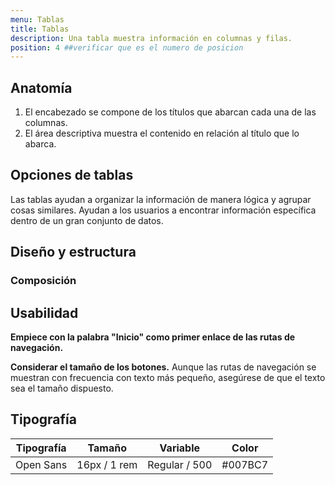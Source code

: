 ```yaml
---
menu: Tablas
title: Tablas
description: Una tabla muestra información en columnas y filas.
position: 4 ##verificar que es el numero de posicion
---
```


## Anatomía

<!-- ![completar](/componentes/card/anatomía.svg)  

IMAGEN TABLAS 

-->

1. El encabezado se compone de los títulos que abarcan cada una de las columnas. 
2. El área descriptiva muestra el contenido en relación al título que lo abarca.


## Opciones de tablas


Las tablas ayudan a organizar la información de manera lógica y agrupar cosas similares. Ayudan a los usuarios a encontrar información específica dentro de un gran conjunto de datos.
<!--
<Example align="center">
  
  <div className="row">
    <div className="col-xs-12 col-md-8 offset-md-2 col-lg-6 offset-lg-3">
      <button className="card">
        <img src="/componentes/card/paseobajo.png" className="card-img-top" />
        <div className="card-body">
          <h4 className="card-title">Título Tarjeta</h4>
          <p className="card-text">
            Recomendamos en este espacio no utilizar más de 3 líneas, para generar una lectura óptima.
          </p>
        </div>
      </button>
    </div>
    <div className="col-xs-12 col-lg-10 offset-lg-1">
      <button className="card card-horizontal">
        <img src="/componentes/card/paseobajo-wide.png" className="card-img-left" width={168} />
        <div className="card-body">
          <h4 className="card-title">Título Tarjeta</h4>
          <p className="card-text">
            Recomendamos en este espacio no utilizar más de 3 líneas, para generar una lectura óptima.
          </p>
        </div>
      </button>
    </div>
  </div>

</Example>

### Tarjetas personalizables

El diseño de una tarjeta dependerá de la información que se deba mostrar. Cada elemento que se muestra en la sección anatomía es opcional, pero debe respetar la ubicación en que se usa.

<Row>
<Col items={2}>

  <a className="card" href="#">
    <div className="card-body">
      <i className="bx bx-news card-icon text-info"></i>
      <h4 className="card-title">Noticias</h4>
      <p className="card-subtitle"> Más noticias de la Ciudad </p>
    </div>
  </a>

  <button className="card">
    <img src="/componentes/card/paseobajo.png" className="card-img-top" />
    <div className="card-body">
      <h4 className="card-title">Consejos para cuidarnos</h4>
      <p className="card-text">
        Recomendaciones y cuidados para prevenir el contagio del Covid-19.
      </p>
    </div>
  </button>

</Col>
<Col items={2}>

  <a className="card" href="#">
    <img src="/componentes/card/paseobajo.png" className="card-img-top" />
    <div className="card-body">
      <h4 className="card-title">Caminá Buenos Aires</h4>
      <p className="card-text">
        15 recorridos gratuitos con mapas y audioguías de la Ciudad Autónoma de Buenos Aires.
      </p>
    </div>
    <div className="card-footer text-right">
      <small>Este evento está disponible todo el año</small>
    </div>
  </a>

  <a className="card" href="#">
    <div className="card-body">
      <h4 className="card-title">Permisos para ubicar mesas y sillas en espacios públicos</h4>
    </div>
  </a>

</Col>
</Row>

### Tarjetas sin contenedor

Las tarjetas sin contenedor se diferencian del resto por tener más espacio para su “area de títulos” y “área descriptiva”. Además esta tarjeta no es accionable, sino que al final tendrá un enlace que marcará la acción que se realizará.

<Row>
<Col items={2}>

<div className="card card-simple">
  <div className="card-body">
    <i className="bx bx-message-square-edit card-icon text-danger"></i>
    <h4 className="card-title">Comunidad Educativa Conectada</h4>
    <p className="card-text">
      Recibí ayuda personalizada llamando al 0800-333-3382 de lunes a viernes de 8 a 20 h
    </p>
    <a href="tel:123456789" className="link-arrow">Llamar al CEC</a>
  </div>
</div>

</Col>
<Col items={2}>

<div className="card card-simple">
  <div className="card-body">
    <i className="bx bx-bot card-icon text-success"></i>
    <h4 className="card-title">BOTI</h4>
    <p className="card-text">
      Resolvé todas tus dudas sobre el proceso de inscripción escolar.
    </p>
    <a href="tel:123456789" className="link-arrow">Chatear con BOTI</a>
  </div>
</div>

</Col>
</Row>
-->

## Diseño y estructura

### Composición

<!--Al pensar como ubicar las tarjetas en la composición debemos considerar que queremos comunicar, usando textos simples y directos. En el caso de utilizar cuatro tarjetas en una misma fila, estas mismas no pueden llevar descripción, solo podrán tener un “Área preliminar” y un “Área de títulos” ya que el espacio no es optimo para insertar una descripción. Por eso se debe elegir muy bien que título van a llevar estas tarjetas.

![completar](/componentes/card/estructura-1.svg)

Para tarjetas con un “Área descriptiva” van a ser tres la cantidad máxima a utilizar por fila.

![completar](/componentes/card/estructura-2.svg)

### Espaciados

![completar](/componentes/card/estructura-3.svg)-->

## Usabilidad

**Empiece con la palabra "Inicio" como primer enlace de las rutas de navegación.** 

**Considerar el tamaño de los botones.** Aunque las rutas de navegación se muestran con frecuencia con texto más pequeño, asegúrese de que el texto sea el tamaño dispuesto.

## Tipografía


| Tipografía | Tamaño                       | Variable       | Color   |
|------------|------------------------------|----------------|---------|
| Open Sans  | 16px / 1 rem                 | Regular / 500  | #007BC7 |
